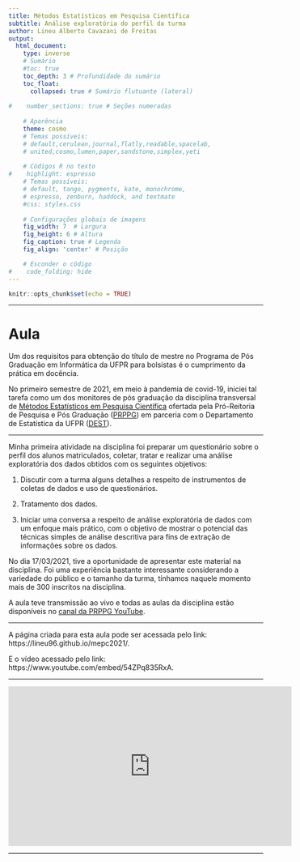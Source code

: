 ```yaml
---
title: Métodos Estatísticos em Pesquisa Científica
subtitle: Análise exploratória do perfil da turma
author: Lineu Alberto Cavazani de Freitas
output:
  html_document: 
    type: inverse
    # Sumário
    #toc: true 
    toc_depth: 3 # Profundidade do sumário                   
    toc_float:                      
      collapsed: true # Sumário flutuante (lateral)
    
#    number_sections: true # Seções numeradas
    
    # Aparência
    theme: cosmo
    # Temas possíveis:
    # default,cerulean,journal,flatly,readable,spacelab,
    # united,cosmo,lumen,paper,sandstone,simplex,yeti
    
    # Códigos R no texto
#    highlight: espresso
    # Temas possíveis:
    # default, tango, pygments, kate, monochrome, 
    # espresso, zenburn, haddock, and textmate
    #css: styles.css                
    
    # Configurações globais de imagens
    fig_width: 7  # Largura                  
    fig_height: 6 # Altura                  
    fig_caption: true # Legenda              
    fig_align: 'center' # Posição

    # Esconder o código
#    code_folding: hide 
---
```


```r
knitr::opts_chunk$set(echo = TRUE)
```

---

# Aula

Um dos requisitos para obtenção do título de mestre no Programa de Pós Graduação em Informática da UFPR para bolsistas é o cumprimento da prática em docência.

No primeiro semestre de 2021, em meio à pandemia de covid-19, iniciei tal tarefa como um dos monitores de pós graduação da disciplina transversal de [Métodos Estatísticos em Pesquisa Científica](http://www.prppg.ufpr.br/site/blog/2021/02/19/metodos-estatisticos-em-pesquisa-cientifica-2021-1-remota/) ofertada pela Pró-Reitoria de Pesquisa e Pós Graduação ([PRPPG](http://www.prppg.ufpr.br/site/)) em parceria com o Departamento de Estatística da UFPR ([DEST](http://www.est.ufpr.br/departamento.html)).

---

Minha primeira atividade na disciplina foi preparar um questionário sobre o perfil dos alunos matriculados, coletar, tratar e realizar uma análise exploratória dos dados obtidos com os seguintes objetivos:

1. Discutir com a turma alguns detalhes a respeito de instrumentos de coletas de dados e uso de questionários.

2. Tratamento dos dados.

3. Iniciar uma conversa a respeito de análise exploratória de dados com um enfoque mais prático, com o objetivo de mostrar o potencial das técnicas simples de análise descritiva para fins de extração de informações sobre os dados.

No dia 17/03/2021, tive a oportunidade de apresentar este material na disciplina. Foi uma experiência bastante interessante considerando a variedade do público e o tamanho da turma, tínhamos naquele momento mais de 300 inscritos na disciplina.

A aula teve transmissão ao vivo e todas as aulas da disciplina estão disponíveis no [canal da PRPPG YouTube](https://www.youtube.com/playlist?list=PLId4vyPr4QR3phOzEPh5Ism_O76Y9O_QU).

---

A página criada para esta aula pode ser acessada pelo link: https://lineu96.github.io/mepc2021/.

E o vídeo acessado pelo link: https://www.youtube.com/embed/54ZPq835RxA.

---

<center>
<iframe width="560" height="315" src="https://www.youtube.com/embed/54ZPq835RxA" frameborder="0" allow="accelerometer; autoplay; clipboard-write; encrypted-media; gyroscope; picture-in-picture" allowfullscreen></iframe>
</center>

---

<div class="tocify-extend-page" data-unique="tocify-extend-page" style="height: 0;"></div>
